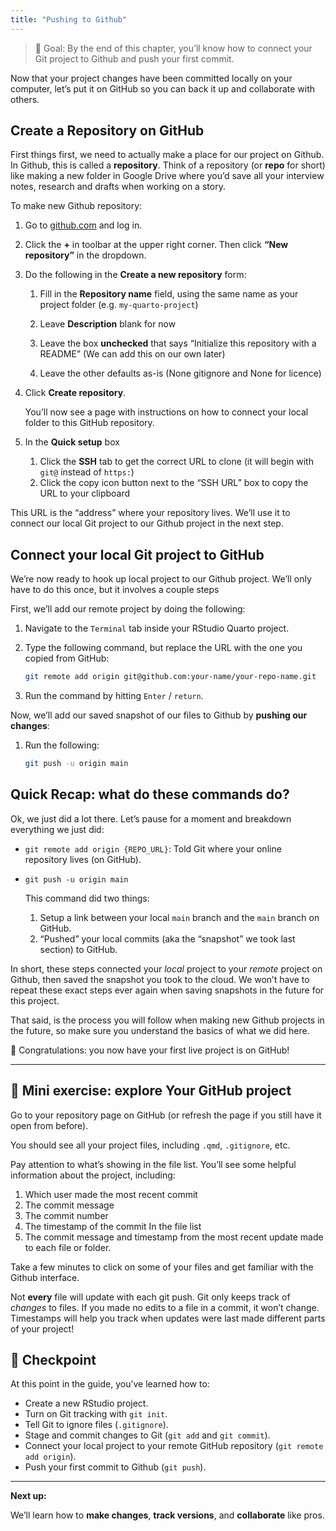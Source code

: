 ```yaml
---
title: "Pushing to Github"
---
```


> 🎯 Goal: By the end of this chapter, you’ll know how to connect your
> Git project to Github and push your first commit.

Now that your project changes have been committed locally on your computer, let’s put it on GitHub
so you can back it up and collaborate with others.

## Create a Repository on GitHub

First things first, we need to actually make a place for our project on Github. In Github, this is called a **repository**. Think of a repository (or **repo** for short) like making a new folder in Google Drive where you'd save all your interview notes, research and drafts when working on a story. 

To make new Github repository:

1.  Go to [github.com](https://github.com) and log in.
1.  Click the **+** in toolbar at the upper right corner. Then click **"New
    repository"** in the dropdown.
1.  Do the following in the **Create a new repository** form:

    1. Fill in the **Repository name** field, using the same name as
        your project folder (e.g. `my-quarto-project`)

    1. Leave **Description** blank for now

    1. Leave the box **unchecked** that says "Initialize this
        repository with a README" (We can add this on our own later)
    1. Leave the other defaults as-is (None gitignore and None for licence) 
1. Click **Create repository**. 

    You’ll now see a page with instructions on how to connect your local folder to this GitHub repository.

1. In the **Quick setup** box

    1. Click the **SSH** tab to get the correct URL to clone (it will begin with `git@` instead of `https:`)
    1. Click the copy icon button next to the "SSH URL" box to copy the URL to your clipboard

This URL is the "address" where your repository lives. We'll use it to connect our local Git project to our Github project in the next step.

## Connect your local Git project to GitHub

We're now ready to hook up local project to our Github project. We'll only have to do this once, but it involves a couple steps

First, we'll add our remote project by doing the following:

1. Navigate to the `Terminal` tab inside your RStudio Quarto project.
1. Type the following command, but replace the URL with the one you copied from GitHub:
    
    ``` bash
    git remote add origin git@github.com:your-name/your-repo-name.git
    ```
1. Run the command by hitting `Enter` / `return`.

Now, we'll add our saved snapshot of our files to Github by **pushing our changes**:

1. Run the following:

    ``` bash
    git push -u origin main
    ```

## Quick Recap: what do these commands do?

Ok, we just did a lot there. Let's pause for a moment and breakdown
everything we just did:

-   `git remote add origin {REPO_URL}`: Told Git where your online repository
    lives (on GitHub).
-   `git push -u origin main`
    
    This command did two things:

    1. Setup a link between your local `main`
    branch and the `main` branch on GitHub. 
    1. "Pushed" your local commits (aka the "snapshot" we took last section) to GitHub.

In short, these steps connected your *local* project to your *remote* project on Github, then saved the snapshot you took to the cloud. We won't
have to repeat these exact steps ever again when saving snapshots in the
future for this project. 

That said, is the process you will follow when making new Github projects in the future, so make sure you understand the basics of what we did here. 

🎉 Congratulations: you now have your first live project is on GitHub!

------------------------------------------------------------------------

## 📝 Mini exercise: explore Your GitHub project

Go to your repository page on GitHub (or refresh the page if you still
have it open from before).

You should see all your project files, including `.qmd`, `.gitignore`,
etc.

Pay attention to what's showing in the file list. You'll see some
helpful information about the project, including:

1.  Which user made the most recent commit
2.  The commit message
3.  The commit number
4.  The timestamp of the commit In the file list
5.  The commit message and timestamp from the most recent update made to
    each file or folder.
    
Take a few minutes to click on some of your files and get familiar with the Github interface. 

::: callout-note
Not **every** file will update with each git push. Git only keeps track
of *changes* to files. If you made no edits to a file in a commit, it
won't change. Timestamps will help you track when updates were last made
different parts of your project!
:::

## 🎯 Checkpoint

At this point in the guide, you've learned how to:

-   Create a new RStudio project.
-   Turn on Git tracking with `git init`.
-   Tell Git to ignore files (`.gitignore`).
-   Stage and commit changes to Git (`git add` and `git commit`).
-   Connect your local project to your remote GitHub repository (`git remote add origin`).
-   Push your first commit to Github (`git push`).

---
**Next up:**

We’ll learn how to **make changes**, **track versions**, and
**collaborate** like pros.
